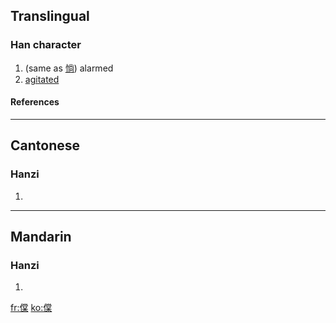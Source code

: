 ==Translingual==
===Han character===
{{Han char|rn=9|rad=人|as=12|sn=14|four=|canj=人火月木 (OFBD)}}
# (same as [[惝]]) alarmed
# [[agitated]]
====References====
{{Han ref|kx=0117.220|hdz=10219.030|uh=3489|ud=13449}}

----
==Cantonese==
===Hanzi===
{{yue-hanzi|jyut=|y=tong2}}
# {{defn|Cantonese}}

----
==Mandarin==
===Hanzi===
{{cmn-hanzi|pin=[[tǎng]] (tang3)|wg=t'ang<sup>3</sup>}}
# {{defn|Mandarin}}

[[fr:㒉]]
[[ko:㒉]]